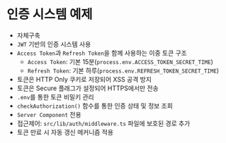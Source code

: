 # 인증 시스템 예제

- 자체구축
- `JWT` 기반의 인증 시스템 사용
- `Access Token`과 `Refresh Token`을 함께 사용하는 이중 토큰 구조
  - `Access Token`: 기본 15분(`process.env.ACCESS_TOKEN_SECRET_TIME`)
  - `Refresh Token`: 기본 하루(`process.env.REFRESH_TOKEN_SECRET_TIME`)
- 토큰은 HTTP Only 쿠키로 저장되어 XSS 공격 방지
- 토큰은 Secure 플래그가 설정되어 HTTPS에서만 전송
- `.env`를 통한 토큰 비밀키 관리
- `checkAuthorization()` 함수를 통한 인증 상태 및 정보 조회
- `Server Component` 전용
- 접근제어: `src/lib/auth/middleware.ts` 파일에 보호된 경로 추가
- 토큰 만료 시 자동 갱신 메커니즘 적용
